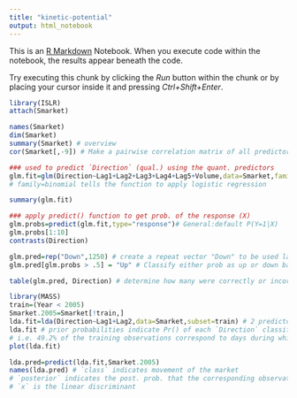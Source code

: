 ```yaml
---
title: "kinetic-potential"
output: html_notebook
---
```


This is an [R Markdown](http://rmarkdown.rstudio.com) Notebook. When you execute code within the notebook, the results appear beneath the code. 

Try executing this chunk by clicking the *Run* button within the chunk or by placing your cursor inside it and pressing *Ctrl+Shift+Enter*. 

```r
library(ISLR)
attach(Smarket)
```

```r
names(Smarket)
dim(Smarket)
summary(Smarket) # overview
cor(Smarket[,-9]) # Make a pairwise correlation matrix of all predictors in the data
```

```r
### used to predict `Direction` (qual.) using the quant. predictors
glm.fit=glm(Direction~Lag1+Lag2+Lag3+Lag4+Lag5+Volume,data=Smarket,family=binomial) # `glm` is generalize linear models
# family=binomial tells the function to apply logistic regression

summary(glm.fit)
```

```r
### apply predict() function to get prob. of the response (X)
glm.probs=predict(glm.fit,type="response")# General:default P(Y=1|X)
glm.probs[1:10]
contrasts(Direction)

glm.pred=rep("Down",1250) # create a repeat vector "Down" to be used later
glm.pred[glm.probs > .5] = "Up" # Classify either prob as up or down based on threshold
```

```r
table(glm.pred, Direction) # determine how many were correctly or incorrectly classified
```

```r
library(MASS)
train=(Year < 2005)
Smarket.2005=Smarket[!train,]
lda.fit=lda(Direction~Lag1+Lag2,data=Smarket,subset=train) # 2 predictors
lda.fit # prior probabilities indicate Pr() of each `Direction` classification (Up or Down)
# i.e. 49.2% of the training observations correspond to days during which the market went down
plot(lda.fit)

lda.pred=predict(lda.fit,Smarket.2005)
names(lda.pred) # `class` indicates movement of the market 
# `posterior` indicates the post. prob. that the corresponding observation belongs to the K-th class
# `x` is the linear discriminant  
```

